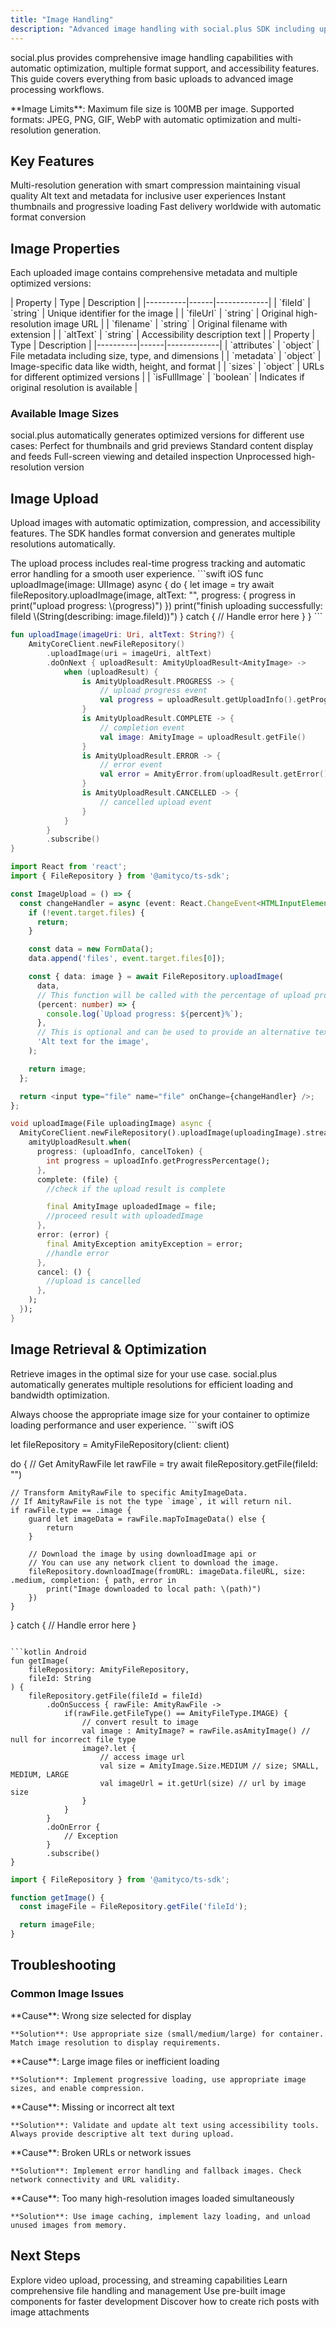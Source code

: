```yaml
---
title: "Image Handling"
description: "Advanced image handling with social.plus SDK including upload, processing, optimization, and accessibility features"
---
```


social.plus provides comprehensive image handling capabilities with automatic optimization, multiple format support, and accessibility features. This guide covers everything from basic uploads to advanced image processing workflows.

<Note>
**Image Limits**: Maximum file size is 100MB per image. Supported formats: JPEG, PNG, GIF, WebP with automatic optimization and multi-resolution generation.
</Note>

## Key Features

<CardGroup cols={2}>
  <Card title="Automatic Optimization" icon="wand-magic-sparkles">
    Multi-resolution generation with smart compression maintaining visual quality
  </Card>
  <Card title="Accessibility Support" icon="universal-access">
    Alt text and metadata for inclusive user experiences
  </Card>
  <Card title="Real-time Processing" icon="bolt">
    Instant thumbnails and progressive loading
  </Card>
  <Card title="Global CDN Delivery" icon="globe">
    Fast delivery worldwide with automatic format conversion
  </Card>
</CardGroup>

## Image Properties

Each uploaded image contains comprehensive metadata and multiple optimized versions:

<AccordionGroup>
  <Accordion title="Core Properties" icon="file-image">
    | Property | Type | Description |
    |----------|------|-------------|
    | `fileId` | `string` | Unique identifier for the image |
    | `fileUrl` | `string` | Original high-resolution image URL |
    | `filename` | `string` | Original filename with extension |
    | `altText` | `string` | Accessibility description text |
  </Accordion>
  
  <Accordion title="Metadata & Attributes" icon="tags">
    | Property | Type | Description |
    |----------|------|-------------|
    | `attributes` | `object` | File metadata including size, type, and dimensions |
    | `metadata` | `object` | Image-specific data like width, height, and format |
    | `sizes` | `object` | URLs for different optimized versions |
    | `isFullImage` | `boolean` | Indicates if original resolution is available |
  </Accordion>
</AccordionGroup>

### Available Image Sizes

<Info>
social.plus automatically generates optimized versions for different use cases:
</Info>

<CardGroup cols={2}>
  <Card title="Small (160px)" icon="image">
    Perfect for thumbnails and grid previews
  </Card>
  <Card title="Medium (600px)" icon="images">
    Standard content display and feeds
  </Card>
  <Card title="Large (1500px)" icon="expand">
    Full-screen viewing and detailed inspection
  </Card>
  <Card title="Original" icon="file-image">
    Unprocessed high-resolution version
  </Card>
</CardGroup>

## Image Upload

Upload images with automatic optimization, compression, and accessibility features. The SDK handles format conversion and generates multiple resolutions automatically.

<Tip>
The upload process includes real-time progress tracking and automatic error handling for a smooth user experience.
</Tip>

<CodeGroup>
```swift iOS
func uploadImage(image: UIImage) async {
    do {
        let image = try await fileRepository.uploadImage(image, altText: "<optional-alt-text>", progress: { progress in
            print("upload progress: \(progress)")
        })
        print("finish uploading successfully: fileId \(String(describing: image.fileId))")
    } catch {
        // Handle error here
    }
}
```

```kotlin Android
fun uploadImage(imageUri: Uri, altText: String?) {
    AmityCoreClient.newFileRepository()
        .uploadImage(uri = imageUri, altText)
        .doOnNext { uploadResult: AmityUploadResult<AmityImage> ->
            when (uploadResult) {
                is AmityUploadResult.PROGRESS -> {
                    // upload progress event
                    val progress = uploadResult.getUploadInfo().getProgressPercentage()
                }
                is AmityUploadResult.COMPLETE -> {
                    // completion event
                    val image: AmityImage = uploadResult.getFile()
                }
                is AmityUploadResult.ERROR -> {
                    // error event
                    val error = AmityError.from(uploadResult.getError())
                }
                is AmityUploadResult.CANCELLED -> {
                    // cancelled upload event
                }
            }
        }
        .subscribe()
}
```

```typescript TypeScript
import React from 'react';
import { FileRepository } from '@amityco/ts-sdk';

const ImageUpload = () => {
  const changeHandler = async (event: React.ChangeEvent<HTMLInputElement>) => {
    if (!event.target.files) {
      return;
    }

    const data = new FormData();
    data.append('files', event.target.files[0]);

    const { data: image } = await FileRepository.uploadImage(
      data,
      // This function will be called with the percentage of upload progress
      (percent: number) => {
        console.log(`Upload progress: ${percent}%`);
      },
      // This is optional and can be used to provide an alternative text for the image
      'Alt text for the image',
    );

    return image;
  };

  return <input type="file" name="file" onChange={changeHandler} />;
};
```

```dart Flutter
void uploadImage(File uploadingImage) async {
  AmityCoreClient.newFileRepository().uploadImage(uploadingImage).stream.listen((amityUploadResult) {
    amityUploadResult.when(
      progress: (uploadInfo, cancelToken) {
        int progress = uploadInfo.getProgressPercentage();
      },
      complete: (file) {
        //check if the upload result is complete

        final AmityImage uploadedImage = file;
        //proceed result with uploadedImage
      },
      error: (error) {
        final AmityException amityException = error;
        //handle error
      },
      cancel: () {
        //upload is cancelled
      },
    );
  });
}
```
</CodeGroup>

## Image Retrieval & Optimization

Retrieve images in the optimal size for your use case. social.plus automatically generates multiple resolutions for efficient loading and bandwidth optimization.

<Warning>
Always choose the appropriate image size for your container to optimize loading performance and user experience.
</Warning>

<CodeGroup>
```swift iOS

let fileRepository = AmityFileRepository(client: client)

do {
    // Get AmityRawFile
    let rawFile = try await fileRepository.getFile(fileId: "<image-file-id>")
    
    // Transform AmityRawFile to specific AmityImageData.
    // If AmityRawFile is not the type `image`, it will return nil.
    if rawFile.type == .image {
        guard let imageData = rawFile.mapToImageData() else {
            return
        }
        
        // Download the image by using downloadImage api or
        // You can use any network client to download the image.
        fileRepository.downloadImage(fromURL: imageData.fileURL, size: .medium, completion: { path, error in
            print("Image downloaded to local path: \(path)")
        })
    }
} catch {
    // Handle error here
}
```

```kotlin Android
fun getImage(
    fileRepository: AmityFileRepository,
    fileId: String
) {
    fileRepository.getFile(fileId = fileId)
        .doOnSuccess { rawFile: AmityRawFile ->
            if(rawFile.getFileType() == AmityFileType.IMAGE) {
                // convert result to image
                val image : AmityImage? = rawFile.asAmityImage() // null for incorrect file type
                image?.let {
                    // access image url
                    val size = AmityImage.Size.MEDIUM // size; SMALL, MEDIUM, LARGE
                    val imageUrl = it.getUrl(size) // url by image size
                }
            }
        }
        .doOnError {
            // Exception
        }
        .subscribe()
}
```

```typescript TypeScript
import { FileRepository } from '@amityco/ts-sdk';

function getImage() {
  const imageFile = FileRepository.getFile('fileId');

  return imageFile;
}
```

</CodeGroup>

## Troubleshooting

### Common Image Issues

<AccordionGroup>
  <Accordion title="Images appear pixelated" icon="magnifying-glass">
    **Cause**: Wrong size selected for display
    
    **Solution**: Use appropriate size (small/medium/large) for container. Match image resolution to display requirements.
  </Accordion>

  <Accordion title="Slow loading times" icon="clock">
    **Cause**: Large image files or inefficient loading
    
    **Solution**: Implement progressive loading, use appropriate image sizes, and enable compression.
  </Accordion>

  <Accordion title="Alt text not working" icon="universal-access">
    **Cause**: Missing or incorrect alt text
    
    **Solution**: Validate and update alt text using accessibility tools. Always provide descriptive alt text during upload.
  </Accordion>

  <Accordion title="Images not displaying" icon="triangle-exclamation">
    **Cause**: Broken URLs or network issues
    
    **Solution**: Implement error handling and fallback images. Check network connectivity and URL validity.
  </Accordion>

  <Accordion title="Memory issues" icon="memory">
    **Cause**: Too many high-resolution images loaded simultaneously
    
    **Solution**: Use image caching, implement lazy loading, and unload unused images from memory.
  </Accordion>
</AccordionGroup>

## Next Steps

<CardGroup cols={2}>
  <Card title="Video Handling" icon="video" href="./video-handling">
    Explore video upload, processing, and streaming capabilities
  </Card>
  <Card title="File Management" icon="folder" href="./file">
    Learn comprehensive file handling and management
  </Card>
  <Card title="UI Kit Images" icon="palette" href="../../uikit">
    Use pre-built image components for faster development
  </Card>
  <Card title="Posts with Images" icon="pen-to-square" href="../social/posts">
    Discover how to create rich posts with image attachments
  </Card>
</CardGroup>